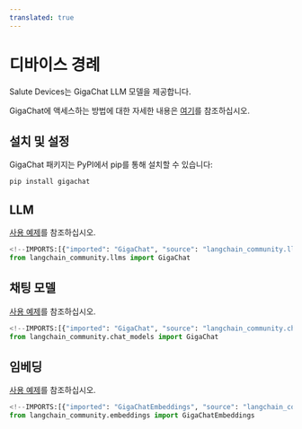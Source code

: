 ```yaml
---
translated: true
---
```


# 디바이스 경례

Salute Devices는 GigaChat LLM 모델을 제공합니다.

GigaChat에 액세스하는 방법에 대한 자세한 내용은 [여기](https://developers.sber.ru/docs/ru/gigachat/api/integration)를 참조하십시오.

## 설치 및 설정

GigaChat 패키지는 PyPI에서 pip를 통해 설치할 수 있습니다:

```bash
pip install gigachat
```

## LLM

[사용 예제](/docs/integrations/llms/gigachat)를 참조하십시오.

```python
<!--IMPORTS:[{"imported": "GigaChat", "source": "langchain_community.llms", "docs": "https://api.python.langchain.com/en/latest/llms/langchain_community.llms.gigachat.GigaChat.html", "title": "Salute Devices"}]-->
from langchain_community.llms import GigaChat
```

## 채팅 모델

[사용 예제](/docs/integrations/chat/gigachat)를 참조하십시오.

```python
<!--IMPORTS:[{"imported": "GigaChat", "source": "langchain_community.chat_models", "docs": "https://api.python.langchain.com/en/latest/chat_models/langchain_community.chat_models.gigachat.GigaChat.html", "title": "Salute Devices"}]-->
from langchain_community.chat_models import GigaChat
```

## 임베딩

[사용 예제](/docs/integrations/text_embedding/gigachat)를 참조하십시오.

```python
<!--IMPORTS:[{"imported": "GigaChatEmbeddings", "source": "langchain_community.embeddings", "docs": "https://api.python.langchain.com/en/latest/embeddings/langchain_community.embeddings.gigachat.GigaChatEmbeddings.html", "title": "Salute Devices"}]-->
from langchain_community.embeddings import GigaChatEmbeddings
```
